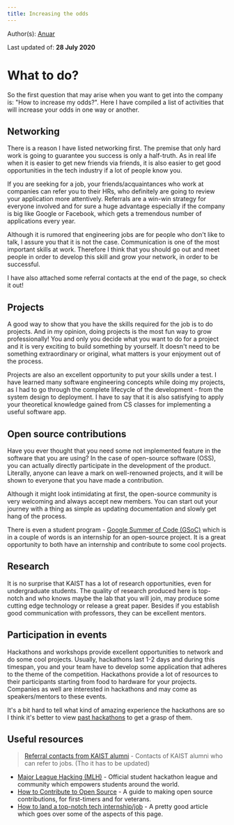 ```yaml
---
title: Increasing the odds
---
```


Author(s): [Anuar](https://github.com/anuartb)

Last updated of: **28 July 2020**

# What to do?
So the first question that may arise when you want to get into the company is: "How to increase my odds?". Here I have compiled a list of activities that will increase your odds in one way or another.

## Networking
There is a reason I have listed networking first. The premise that only hard work is going to guarantee you success is only a half-truth. As in real life when it is easier to get new friends via friends, it is also easier to get good opportunities in the tech industry if a lot of people know you.

If you are seeking for a job, your friends/acquaintances who work at companies can refer you to their HRs, who definitely are going to review your application more attentively. Referrals are a win-win strategy for everyone involved and for sure a huge advantage especially if the company is big like Google or Facebook, which gets a tremendous number of applications every year.

Although it is rumored that engineering jobs are for people who don't like to talk, I assure you that it is not the case. Communication is one of the most important skills at work. Therefore I think that you should go out and meet people in order to develop this skill and grow your network, in order to be successful. 

I have also attached some referral contacts at the end of the page, so check it out!

## Projects
A good way to show that you have the skills required for the job is to do projects. And in my opinion, doing projects is the most fun way to grow professionally! You and only you decide what you want to do for a project and it is very exciting to build something by yourself. It doesn't need to be something extraordinary or original, what matters is your enjoyment out of the process.

Projects are also an excellent opportunity to put your skills under a test. I have learned many software engineering concepts while doing my projects, as I had to go through the complete lifecycle of the development - from the system design to deployment. I have to say that it is also satisfying to apply your theoretical knowledge gained from CS classes for implementing a useful software app. 

## Open source contributions
Have you ever thought that you need some not implemented feature in the software that you are using? In the case of open-source software (OSS), you can actually directly participate in the development of the product. Literally, anyone can leave a mark on well-renowned projects, and it will be shown to everyone that you have made a contribution. 

Although it might look intimidating at first, the open-source community is very welcoming and always accept new members. You can start out your journey with a thing as simple as updating documentation and slowly get hang of the process. 

There is even a student program - [Google Summer of Code (GSoC)](https://summerofcode.withgoogle.com/) which is in a couple of words is an internship for an open-source project.
It is a great opportunity to both have an internship and contribute to some cool projects. 

## Research
It is no surprise that KAIST has a lot of research opportunities, even for undergraduate students. The quality of research produced here is top-notch and who knows maybe the lab that you will join, may produce some cutting edge technology or release a great paper. Besides  if you establish good communication with professors, they can be excellent mentors. 

## Participation in events
Hackathons and workshops provide excellent opportunities to network and do some cool projects. 
Usually, hackathons last 1-2 days and during this timespan, you and your team have to develop some application that adheres to the theme of the competition. Hackathons provide a lot of resources to their participants starting from food to hardware for your projects. Companies as well are interested in hackathons and may come as speakers/mentors to these events.

It's a bit hard to tell what kind of amazing experience the hackathons are so I think it's better to view [past hackathons](https://mlh.io/seasons/2021/events) to get a grasp of them.

## Useful resources
> [Referral contacts from KAIST alumni](https://tiny.cc/kaist) - Contacts of KAIST alumni who can refer to jobs. (Tho it has to be updated)

- [Major League Hacking (MLH)](https://mlh.io/) - Official student hackathon league and community which empowers students around the world. 
- [How to Contribute to Open Source](https://opensource.guide/how-to-contribute/) - A guide to making open source contributions, for first-timers and for veterans.
- [How to land a top-notch tech internship/job](https://www.freecodecamp.org/news/how-to-land-a-top-notch-tech-job-as-a-student-5c97fec82f3d/) - A pretty good article which goes over some of the aspects of this page.